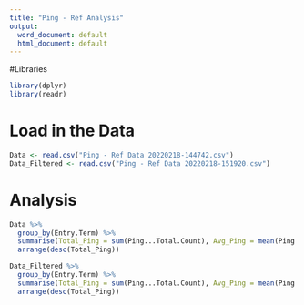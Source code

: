 ---
title: "Ping - Ref Analysis"
output:
  word_document: default
  html_document: default
---


#Libraries
```{r}
library(dplyr)
library(readr)
```

# Load in the Data
```{r}
Data <- read.csv("Ping - Ref Data 20220218-144742.csv")
Data_Filtered <- read.csv("Ping - Ref Data 20220218-151920.csv")
```


# Analysis
```{r}
Data %>%
  group_by(Entry.Term) %>%
  summarise(Total_Ping = sum(Ping...Total.Count), Avg_Ping = mean(Ping...Total.Count),) %>%
  arrange(desc(Total_Ping))

Data_Filtered %>%
  group_by(Entry.Term) %>%
  summarise(Total_Ping = sum(Ping...Total.Count), Avg_Ping = mean(Ping...Total.Count),) %>%
  arrange(desc(Total_Ping))
```






















